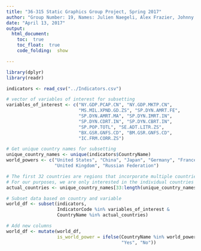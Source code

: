 ```yaml
---
title: "36-315 Static Graphics Group Project, Spring 2017"
author: "Group Number: 19, Names: Julien Naegeli, Alex Frazier, Johnny Wu, Maria Rodriguez: jnaegeli, afrazie1, johnnywu, mar1"
date: "April 13, 2017"
output: 
  html_document:
    toc:  true
    toc_float:  true
    code_folding:  show

---
```



```r
library(dplyr)
library(readr)

indicators <- read_csv("../Indicators.csv")
```

```r
# vector of variables of interest for subsetting
variables_of_interest <- c("NY.GDP.PCAP.CN", "NY.GDP.MKTP.CN",
                           "MS.MIL.XPND.GD.ZS", "SP.DYN.AMRT.FE",
                           "SP.DYN.AMRT.MA", "SP.DYN.IMRT.IN", 
                           "SP.DYN.CDRT.IN", "SP.DYN.CBRT.IN",
                           "SP.POP.TOTL", "SE.ADT.LITR.ZS", 
                           "BX.GSR.GNFS.CD", "BM.GSR.GNFS.CD",
                           "IC.FRM.CORR.ZS")

# Get unique country names for subsetting
unique_country_names <- unique(indicators$CountryName)
world_powers <- c("United States", "China", "Japan", "Germany", "France", 
                  "United Kingdom", "Russian Federation")

# The first 32 countries are regions that incorporate multiple countries
# For our purposes, we are only interested in the individual countries
actual_countries <- unique_country_names[33:length(unique_country_names)]

# Subset data based on country and variable
world_df <- subset(indicators, 
                   IndicatorCode %in% variables_of_interest &
                   CountryName %in% actual_countries)

# Add new columns
world_df <- mutate(world_df,
                   is_world_power = ifelse(CountryName %in% world_powers, 
                                           "Yes", "No"))
```







